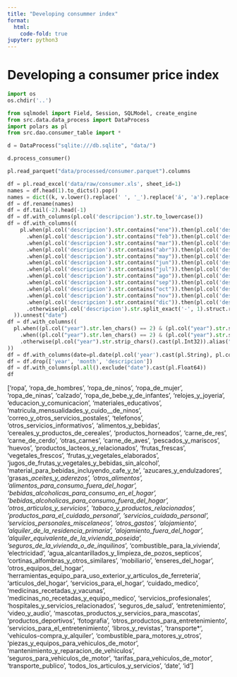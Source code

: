 ```yaml
---
title: "Developing consummer index"
format:
  html:
    code-fold: true
jupyter: python3
---
```


# Developing a consumer price index

```python
import os 
os.chdir('..')
```

```python
from sqlmodel import Field, Session, SQLModel, create_engine
from src.data.data_process import DataProcess
import polars as pl
from src.dao.consumer_table import *
```

```python
d = DataProcess("sqlite:///db.sqlite", "data/")
```

```python
d.process_consumer()
```

```python
pl.read_parquet("data/processed/consumer.parquet").columns
```

```python
df = pl.read_excel('data/raw/consumer.xls', sheet_id=1)
names = df.head(1).to_dicts().pop()
names = dict((k, v.lower().replace(' ', '_').replace('á', 'a').replace('é', 'e').replace('í', 'i').replace('ó', 'o').replace('ú', 'u').replace('ñ', 'n')) for k, v in names.items())
df = df.rename(names)
df = df.tail(-2).head(-1)
df = df.with_columns(pl.col('descripcion').str.to_lowercase())
df = df.with_columns((
    pl.when(pl.col('descripcion').str.contains("ene")).then(pl.col('descripcion').str.replace("ene", "01").str.split_exact('-', 1).struct.rename_fields(['month', 'year']).alias('date'))
      .when(pl.col('descripcion').str.contains("feb")).then(pl.col('descripcion').str.replace("feb", "02").str.split_exact('-', 1).struct.rename_fields(['month', 'year']).alias('date'))
      .when(pl.col('descripcion').str.contains("mar")).then(pl.col('descripcion').str.replace("mar", "03").str.split_exact('-', 1).struct.rename_fields(['month', 'year']).alias('date'))
      .when(pl.col('descripcion').str.contains("abr")).then(pl.col('descripcion').str.replace("abr", "04").str.split_exact('-', 1).struct.rename_fields(['month', 'year']).alias('date'))
      .when(pl.col('descripcion').str.contains("may")).then(pl.col('descripcion').str.replace("may", "05").str.split_exact('-', 1).struct.rename_fields(['month', 'year']).alias('date'))
      .when(pl.col('descripcion').str.contains("jun")).then(pl.col('descripcion').str.replace("jun", "06").str.split_exact('-', 1).struct.rename_fields(['month', 'year']).alias('date'))
      .when(pl.col('descripcion').str.contains("jul")).then(pl.col('descripcion').str.replace("jul", "07").str.split_exact('-', 1).struct.rename_fields(['month', 'year']).alias('date'))
      .when(pl.col('descripcion').str.contains("ago")).then(pl.col('descripcion').str.replace("ago", "08").str.split_exact('-', 1).struct.rename_fields(['month', 'year']).alias('date'))
      .when(pl.col('descripcion').str.contains("sep")).then(pl.col('descripcion').str.replace("sep", "09").str.split_exact('-', 1).struct.rename_fields(['month', 'year']).alias('date'))
      .when(pl.col('descripcion').str.contains("oct")).then(pl.col('descripcion').str.replace("oct", "10").str.split_exact('-', 1).struct.rename_fields(['month', 'year']).alias('date'))
      .when(pl.col('descripcion').str.contains("nov")).then(pl.col('descripcion').str.replace("nov", "11").str.split_exact('-', 1).struct.rename_fields(['month', 'year']).alias('date'))
      .when(pl.col('descripcion').str.contains("dic")).then(pl.col('descripcion').str.replace("dic", "12").str.split_exact('-', 1).struct.rename_fields(['month', 'year']).alias('date'))
      .otherwise(pl.col('descripcion').str.split_exact('-', 1).struct.rename_fields(['year', 'month']).alias('date'))
  )).unnest("date")
df = df.with_columns((
  pl.when((pl.col("year").str.len_chars() == 2) & (pl.col("year").str.strip_chars().cast(pl.Int32) < 80)).then(pl.col("year").str.strip_chars().cast(pl.Int32) + 2000)
    .when((pl.col("year").str.len_chars() == 2) & (pl.col("year").str.strip_chars().cast(pl.Int32) >= 80)).then(pl.col("year").str.strip_chars().cast(pl.Int32) + 1900)
    .otherwise(pl.col("year").str.strip_chars().cast(pl.Int32)).alias("year")
))
df = df.with_columns(date=pl.date(pl.col('year').cast(pl.String), pl.col('month'), 1))
df = df.drop(['year', 'month', 'descripcion'])
df = df.with_columns(pl.all().exclude("date").cast(pl.Float64))
df
```

['ropa',
 'ropa_de_hombres',
 'ropa_de_ninos',
 'ropa_de_mujer',
 'ropa_de_ninas',
 'calzado',
 'ropa_de_bebe_y_de_infantes',
 'relojes_y_joyeria',
 'educacion_y_comunicacion',
 'materiales_educativos',
 'matricula_mensualidades_y_cuido__de_ninos',
 'correo_y_otros_servicios_postales',
 'telefonos',
 'otros_servicios_informativos',
 'alimentos_y_bebidas',
 'cereales_y_productos_de_cereales',
 'productos_horneados',
 'carne_de_res',
 'carne_de_cerdo',
 'otras_carnes',
 'carne_de_aves',
 'pescados_y_mariscos',
 'huevos',
 'productos_lacteos_y_relacionados',
 'frutas_frescas',
 'vegetales_frescos',
 'frutas_y_vegetales_elaborados',
 'jugos_de_frutas_y_vegetales_y_bebidas_sin_alcohol',
 'material_para_bebidas_incluyendo_cafe_y_te',
 'azucares_y_endulzadores',
 'grasas__aceites_y_aderezos',
 'otros_alimentos',
 'alimentos_para_consumo_fuera_del_hogar',
 'bebidas_alcoholicas_para_consumo_en_el_hogar',
 'bebidas_alcoholicas_para_consumo_fuera_del_hogar',
 'otros_articulos_y_servicios',
 'tabaco_y_productos_relacionados',
 'productos_para_el_cuidado_personal',
 'servicios_cuidado_personal',
 'servicios_personales_miscelaneos',
 'otros_gastos',
 'alojamiento',
 'alquiler_de_la_residencia_primaria',
 'alojamiento_fuera_del_hogar',
 'alquiler_equivalente_de_la_vivienda_poseida',
 'seguros_de_la_vivienda_o_de_inquilinos_',
 'combustible_para_la_vivienda',
 'electricidad',
 'agua_alcantarillados_y_limpieza_de_pozos_septicos',
 'cortinas_alfombras_y_otros_similares',
 'mobiliario',
 'enseres_del_hogar',
 'otros_equipos_del_hogar',
 'herramientas_equipo_para_uso_exterior_y_articulos_de_ferreteria',
 'articulos_del_hogar',
 'servicios_para_el_hogar',
 'cuidado_medico',
 'medicinas_recetadas_y_vacunas',
 'medicinas_no_recetadas_y_equipo_medico',
 'servicios_profesionales',
 'hospitales_y_servicios_relacionados',
 'seguros_de_salud',
 'entretenimiento',
 'video_y_audio',
 'mascotas_productos_y_servicios_para_mascotas',
 'productos_deportivos',
 'fotografia',
 'otros_productos_para_entretenimiento',
 'servicios_para_el_entretenimiento',
 'libros_y_revistas',
 'transporte*',
 'vehiculos-compra_y_alquiler',
 'combustible_para_motores_y_otros',
 'piezas_y_equipos_para_vehiculos_de_motor',
 'mantenimiento_y_reparacion_de_vehiculos',
 'seguros_para_vehiculos_de_motor',
 'tarifas_para_vehiculos_de_motor',
 'transporte_publico',
 'todos_los_articulos_y_servicios',
 'date',
 'id']

